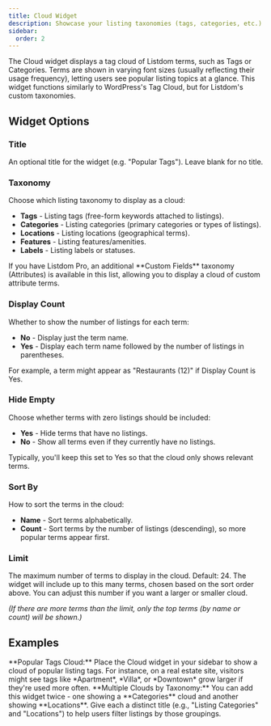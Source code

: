 ```yaml
---
title: Cloud Widget
description: Showcase your listing taxonomies (tags, categories, etc.) in a dynamic tag cloud that highlights popular listing terms.
sidebar:
  order: 2
---
```



The Cloud widget displays a tag cloud of Listdom terms, such as Tags or Categories. Terms are shown in varying font sizes (usually reflecting their usage frequency), letting users see popular listing topics at a glance. This widget functions similarly to WordPress's Tag Cloud, but for Listdom's custom taxonomies.

## Widget Options

### Title
An optional title for the widget (e.g. "Popular Tags"). Leave blank for no title.

### Taxonomy
Choose which listing taxonomy to display as a cloud:

- **Tags** <Badge text="Default" /> - Listing tags (free-form keywords attached to listings).
- **Categories** - Listing categories (primary categories or types of listings).
- **Locations** - Listing locations (geographical terms).
- **Features** - Listing features/amenities.
- **Labels** - Listing labels or statuses.

<Aside type="note">
If you have Listdom Pro, an additional **Custom Fields** taxonomy (Attributes) is available in this list, allowing you to display a cloud of custom attribute terms. <Badge text="Pro" />
</Aside>

### Display Count
Whether to show the number of listings for each term:

- **No** <Badge text="Default" /> - Display just the term name.
- **Yes** - Display each term name followed by the number of listings in parentheses.

For example, a term might appear as "Restaurants (12)" if Display Count is Yes.

### Hide Empty
Choose whether terms with zero listings should be included:

- **Yes** <Badge text="Default" /> - Hide terms that have no listings.
- **No** - Show all terms even if they currently have no listings.

Typically, you'll keep this set to Yes so that the cloud only shows relevant terms.

### Sort By
How to sort the terms in the cloud:

- **Name** <Badge text="Default" /> - Sort terms alphabetically.
- **Count** - Sort terms by the number of listings (descending), so more popular terms appear first.

### Limit
The maximum number of terms to display in the cloud. Default: 24. The widget will include up to this many terms, chosen based on the sort order above. You can adjust this number if you want a larger or smaller cloud.

_(If there are more terms than the limit, only the top terms (by name or count) will be shown.)_

## Examples

<CardGrid>
  <Card>
    **Popular Tags Cloud:** Place the Cloud widget in your sidebar to show a cloud of popular listing tags. For instance, on a real estate site, visitors might see tags like *Apartment*, *Villa*, or *Downtown* grow larger if they're used more often.
  </Card>
  <Card>
    **Multiple Clouds by Taxonomy:** You can add this widget twice - one showing a **Categories** cloud and another showing **Locations**. Give each a distinct title (e.g., "Listing Categories" and "Locations") to help users filter listings by those groupings.
  </Card>
</CardGrid>

